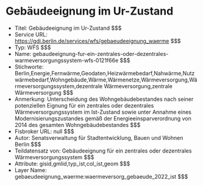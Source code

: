 # Gebäudeeignung im Ur-Zustand
- Titel: Gebäudeeignung im Ur-Zustand $$$
- Service URL: https://gdi.berlin.de/services/wfs/gebaeudeeignung_waerme $$$
- Typ: WFS $$$
- Name: gebaudeeignung-fur-ein-zentrales-oder-dezentrales-warmeversorgungssystem-wfs-0121f66e $$$
- Stichworte: Berlin,Energie,Fernwärme,Geodaten,Heizwärmebedarf,Nahwärme,Nutzwärmebedarf,Wohngebäude,Wärme,Wärmenetze,Wärmeversorgung,Wärmeversorgungssystem,dezentrale Wärmeversorgung,zentrale Wärmeversorgung $$$
- Anmerkung: Unterscheidung des Wohngebäudebestandes nach seiner potenziellen Eignung für ein zentrales oder dezentrales Wärmeversorgungssystem im Ist-Zustand sowie unter Annahme eines Modernisierungszustandes gemäß der Energieeinsparverordnung von 2014 des gesamten Wohngebäudebestandes $$$
- Fisbroker URL: null $$$
- Autor: Senatsverwaltung für Stadtentwicklung, Bauen und Wohnen Berlin $$$
- Teildatensatz von: Gebäudeeignung für ein zentrales oder dezentrales Wärmeversorgungssystem $$$
- Attribute: gisid,gmlid,typ_ist,col_ist,geom $$$
- Layer Name: gebaeudeeignung_waerme:waermeversorg_gebaeude_2022_ist $$$
